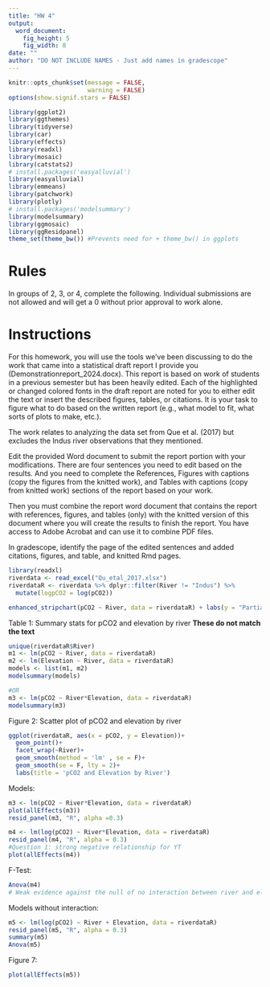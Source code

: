 ```yaml
---
title: "HW 4"
output:
  word_document:
    fig_height: 5
    fig_width: 8
date: ""
author: "DO NOT INCLUDE NAMES - Just add names in gradescope"
---
```


```r
knitr::opts_chunk$set(message = FALSE,
                      warning = FALSE)
options(show.signif.stars = FALSE)

library(ggplot2)
library(ggthemes)
library(tidyverse)
library(car)
library(effects)
library(readxl)
library(mosaic)
library(catstats2)
# install.packages('easyalluvial')
library(easyalluvial)
library(emmeans)
library(patchwork)
library(plotly)
# install.packages('modelsummary')
library(modelsummary)
library(ggmosaic)
library(ggResidpanel)
theme_set(theme_bw()) #Prevents need for + theme_bw() in ggplots
```


# Rules

In groups of 2, 3, or 4, complete the following. Individual submissions are not allowed and will get a 0 without prior approval to work alone.

# Instructions

For this homework, you will use the tools we've been discussing to do the work that came into a statistical draft report I provide you (Demonstrationreport_2024.docx). This report is based on work of students in a previous semester but has been heavily edited. Each of the highlighted or changed colored fonts in the draft report are noted for you to either edit the text or insert the described figures, tables, or citations. It is your task to figure what to do based on the written report (e.g., what model to fit, what sorts of plots to make, etc.).

The work relates to analyzing the data set from Que et al. (2017) but excludes the Indus river observations that they mentioned.

Edit the provided Word document to submit the report portion with your modifications. There are four sentences you need to edit based on the results. And you need to complete the References, Figures with captions (copy the figures from the knitted work), and Tables with captions (copy from knitted work) sections of the report based on your work.

Then you must combine the report word document that contains the report with references, figures, and tables (only) with the knitted version of this document where you will create the results to finish the report. You have access to Adobe Acrobat and can use it to combine PDF files.

In gradescope, identify the page of the edited sentences and added citations, figures, and table, and knitted Rmd pages.


```r
library(readxl)
riverdata <- read_excel("Qu_etal_2017.xlsx")
riverdataR <- riverdata %>% dplyr::filter(River != "Indus") %>%
  mutate(logpCO2 = log(pCO2))
```


```r
enhanced_stripchart(pCO2 ~ River, data = riverdataR) + labs(y = "Partial CO2 pressure (\u03BCatm)")
```


Table 1: Summary stats for pCO2 and elevation by river
**These do not match the text**
```r
unique(riverdataR$River)
m1 <- lm(pCO2 ~ River, data = riverdataR)
m2 <- lm(Elevation ~ River, data = riverdataR)
models <- list(m1, m2)
modelsummary(models)

#OR
m3 <- lm(pCO2 ~ River*Elevation, data = riverdataR)
modelsummary(m3)
```

Figure 2: Scatter plot of pCO2 and elevation by river
```r
ggplot(riverdataR, aes(x = pCO2, y = Elevation))+
  geom_point()+
  facet_wrap(~River)+
  geom_smooth(method = 'lm' , se = F)+
  geom_smooth(se = F, lty = 2)+
  labs(title = 'pCO2 and Elevation by River')

```

Models: 
```r
m3 <- lm(pCO2 ~ River*Elevation, data = riverdataR)
plot(allEffects(m3))
resid_panel(m3, "R", alpha =0.3)

m4 <- lm(log(pCO2) ~ River*Elevation, data = riverdataR)
resid_panel(m4, "R", alpha = 0.3)
#Question 1: strong negative relationship for YT
plot(allEffects(m4))
```

F-Test:
```r
Anova(m4)
# Weak evidence against the null of no interaction between river and elevation
```

Models without interaction:
```r
m5 <- lm(log(pCO2) ~ River + Elevation, data = riverdataR)
resid_panel(m5, "R", alpha = 0.3)
summary(m5)
Anova(m5)
```

Figure 7: 
```r
plot(allEffects(m5))
```